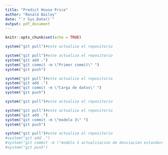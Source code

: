 ```yaml
---
title: "Predict House Price"
author: "Ronald Bailey"
date: "`r Sys.Date()`"
output: pdf_document
---
```


```r
knitr::opts_chunk$set(echo = TRUE)
```

```r
system("git pull")#este actualiza el repositorio
```


```r
system("git pull")#este actualiza el repositorio
system("git add .")
system("git commit -m \"Primer commit\" ")
system("git push")
```
```r
system("git pull")#este actualiza el repositorio
system("git add .")
system("git commit -m \"Carga de datos\" ")
system("git push")
```
```r
system("git pull")#este actualiza el repositorio

```




```r
system("git pull")#este actualiza el repositorio
system("git add .")
system("git commit -m \"modelo 3\" ")
system("git push")
```
```r
system("git pull")#este actualiza el repositorio
#system("git add .")
#system("git commit -m \"modelo 3 actualizacion de desviacion estandard\" ")
#system("git push")
```

